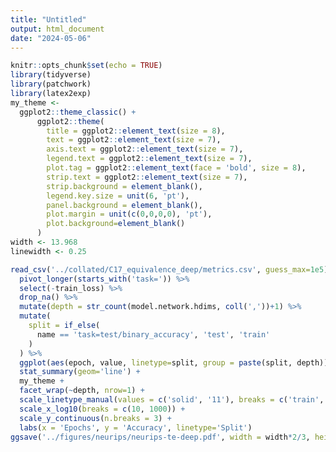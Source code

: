 ```yaml
---
title: "Untitled"
output: html_document
date: "2024-05-06"
---
```


```r
knitr::opts_chunk$set(echo = TRUE)
library(tidyverse)
library(patchwork)
library(latex2exp)
my_theme <-
  ggplot2::theme_classic() +
      ggplot2::theme(
        title = ggplot2::element_text(size = 8),
        text = ggplot2::element_text(size = 7),
        axis.text = ggplot2::element_text(size = 7),
        legend.text = ggplot2::element_text(size = 7),
        plot.tag = ggplot2::element_text(face = 'bold', size = 8),
        strip.text = ggplot2::element_text(size = 7),
        strip.background = element_blank(),
        legend.key.size = unit(6, 'pt'),
        panel.background = element_blank(),
        plot.margin = unit(c(0,0,0,0), 'pt'),
        plot.background=element_blank()
      )
width <- 13.968
linewidth <- 0.25
```

```r
read_csv('../collated/C17_equivalence_deep/metrics.csv', guess_max=1e5) %>%
  pivot_longer(starts_with('task=')) %>%
  select(-train_loss) %>%
  drop_na() %>%
  mutate(depth = str_count(model.network.hdims, coll(','))+1) %>%
  mutate(
    split = if_else(
      name == 'task=test/binary_accuracy', 'test', 'train'
    )
  ) %>%
  ggplot(aes(epoch, value, linetype=split, group = paste(split, depth))) +
  stat_summary(geom='line') +
  my_theme +
  facet_wrap(~depth, nrow=1) +
  scale_linetype_manual(values = c('solid', '11'), breaks = c('train', 'test')) +
  scale_x_log10(breaks = c(10, 1000)) +
  scale_y_continuous(n.breaks = 3) +
  labs(x = 'Epochs', y = 'Accuracy', linetype='Split')
ggsave('../figures/neurips/neurips-te-deep.pdf', width = width*2/3, height = 0.25*width, units = 'cm')
```

